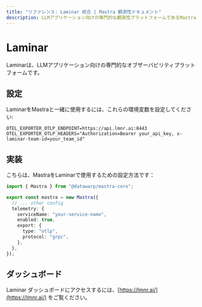 ```yaml
---
title: "リファレンス: Laminar 統合 | Mastra 観測性ドキュメント"
description: LLMアプリケーション向けの専門的な観測性プラットフォームであるMastraとLaminarを統合するためのドキュメント。
---
```


# Laminar

Laminarは、LLMアプリケーション向けの専門的なオブザーバビリティプラットフォームです。

## 設定

LaminarをMastraと一緒に使用するには、これらの環境変数を設定してください:

```env
OTEL_EXPORTER_OTLP_ENDPOINT=https://api.lmnr.ai:8443
OTEL_EXPORTER_OTLP_HEADERS="Authorization=Bearer your_api_key, x-laminar-team-id=your_team_id"
```

## 実装

こちらは、MastraをLaminarで使用するための設定方法です：

```typescript
import { Mastra } from "@datawarp/mastra-core";

export const mastra = new Mastra({
  // ... other config
  telemetry: {
    serviceName: "your-service-name",
    enabled: true,
    export: {
      type: "otlp",
      protocol: "grpc",
    },
  },
});
```

## ダッシュボード

Laminar ダッシュボードにアクセスするには、[https://lmnr.ai/](https://lmnr.ai/) をご覧ください。
